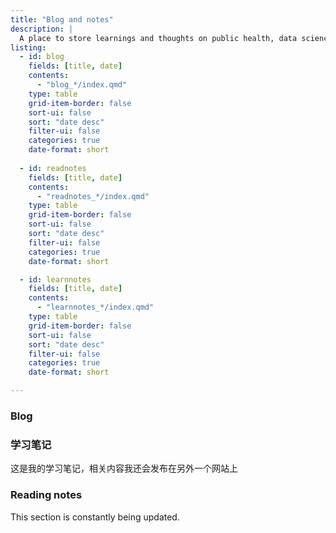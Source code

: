 ```yaml
---
title: "Blog and notes"
description: |
  A place to store learnings and thoughts on public health, data science and open source development 
listing:
  - id: blog
    fields: [title, date]
    contents: 
      - "blog_*/index.qmd"
    type: table
    grid-item-border: false
    sort-ui: false
    sort: "date desc"
    filter-ui: false
    categories: true
    date-format: short
    
  - id: readnotes
    fields: [title, date]
    contents: 
      - "readnotes_*/index.qmd"
    type: table
    grid-item-border: false
    sort-ui: false
    sort: "date desc"
    filter-ui: false
    categories: true
    date-format: short

  - id: learnnotes
    fields: [title, date]
    contents: 
      - "learnnotes_*/index.qmd"
    type: table
    grid-item-border: false
    sort-ui: false
    sort: "date desc"
    filter-ui: false
    categories: true
    date-format: short

---
```


### Blog

::: {#blog}
:::


### 学习笔记

这是我的学习笔记，相关内容我还会发布在另外一个网站上

::: {#learnnotes}
:::




### Reading notes

This section is constantly being updated.

::: {#readnotes}
:::


